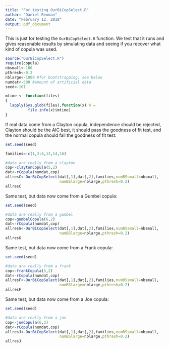---
title: "For testing OurBiCopSelect.R"
author: "Daniel Reuman"
date: "February 12, 2018"
output: pdf_document
---

This is just for testing the `OurBiCopSelect.R` function. We test that
it runs and gives reasonable results by simulating data and seeing if 
you recover what kind of copula was used.

<!--Source in the function and a package, changeable constants-->
```{r}
source("OurBiCopSelect.R")
require(copula)
nbsmall<-100
pthresh<-0.2
nblarge<-1000 #for bootstrapping, see below
numdat<-500 #amount of artificial data
seed<-101
```

<!--A function needed for caching-->
```{r echo=F}
mtime <- function(files)
{
  lapply(Sys.glob(files),function(x) X =   
          file.info(x)$mtime)
}
```

If real data come from a Clayton copula, independence should
be rejected, Clayton should be the AIC best, it should pass the
goodness of fit test, and the normal copula should fail the
goodness of fit test:
<!--Test for real data from a clayton-->
```{r cache=T, cache.extra=list(nbsmall,nblarge,pthresh,numdat,seed,mtime("OurBiCopSelect.R"))}
set.seed(seed)

families<-c(1,3:6,13,14,16)

#data are really from a clayton
cop<-claytonCopula(5,2)
dat<-rCopula(numdat,cop)
allresC<-OurBiCopSelect(dat[,1],dat[,2],families,numBSsmall=nbsmall,
                        numBSlarge=nblarge,pthresh=0.2)
allresC
```

Same test, but data now come from a Gumbel copula:
<!--Test for real data from a gumbel-->
```{r cache=T, cache.extra=list(nbsmall,nblarge,pthresh,numdat,seed,mtime("OurBiCopSelect.R"))}
set.seed(seed)

#data are really from a gumbel
cop<-gumbelCopula(6,2)
dat<-rCopula(numdat,cop)
allresG<-OurBiCopSelect(dat[,1],dat[,2],families,numBSsmall=nbsmall,
                        numBSlarge=nblarge,pthresh=0.2)
allresG
```

Same test, but data now come from a Frank copula:
<!--Test for real data from a frank-->
```{r cache=T, cache.extra=list(nbsmall,nblarge,pthresh,numdat,seed,mtime("OurBiCopSelect.R"))}
set.seed(seed)

#data are really from a frank
cop<-frankCopula(5,2)
dat<-rCopula(numdat,cop)
allresF<-OurBiCopSelect(dat[,1],dat[,2],families,numBSsmall=nbsmall,
                        numBSlarge=nblarge,pthresh=0.2)
allresF
```

Same test, but data now come from a Joe copula:
<!--Test for real data from a joe-->
```{r cache=T, cache.extra=list(nbsmall,nblarge,pthresh,numdat,seed,mtime("OurBiCopSelect.R"))}
set.seed(seed)

#data are really from a joe
cop<-joeCopula(6,2)
dat<-rCopula(numdat,cop)
allresJ<-OurBiCopSelect(dat[,1],dat[,2],families,numBSsmall=nbsmall,
                        numBSlarge=nblarge,pthresh=0.2)
allresJ
```
